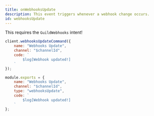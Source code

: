 ```yaml
---
title: onWebhooksUpdate
description: This event triggers whenever a webhook change occurs.
id: webhooksUpdate
---
```



<Aside title="Intents">

This requires the `GuildWebhooks` intent!

</Aside>

<Example>

<div slot="default">

```js
client.webhooksUpdateCommand({
    name: "Webhooks Update",
    channel: "$channelId",
    code: `
        $log[Webhook updated!]
    `
});
```

</div>
<div slot="handler">

```js
module.exports = {
    name: "Webhooks Update",
    channel: "$channelId",
    type: "webhooksUpdate",
    code: `
        $log[Webhook updated!]
    `
};
```

</div>
</Example>
